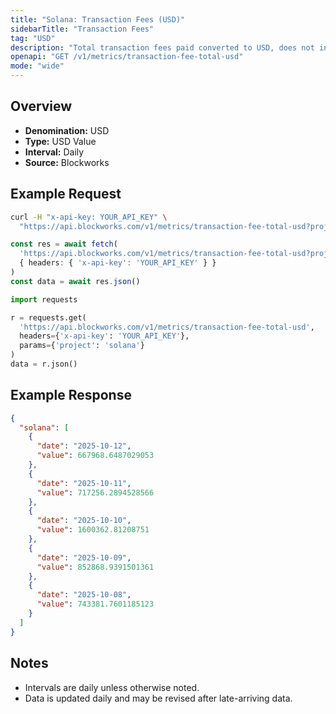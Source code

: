 ```yaml
---
title: "Solana: Transaction Fees (USD)"
sidebarTitle: "Transaction Fees"
tag: "USD"
description: "Total transaction fees paid converted to USD, does not include out-of-protocol tips or additional sources of revenue"
openapi: "GET /v1/metrics/transaction-fee-total-usd"
mode: "wide"
---
```


## Overview

- **Denomination:** USD
- **Type:** USD Value
- **Interval:** Daily
- **Source:** Blockworks

## Example Request

<CodeGroup>

```bash cURL
curl -H "x-api-key: YOUR_API_KEY" \
  "https://api.blockworks.com/v1/metrics/transaction-fee-total-usd?project=solana"
```

```typescript TypeScript
const res = await fetch(
  'https://api.blockworks.com/v1/metrics/transaction-fee-total-usd?project=solana',
  { headers: { 'x-api-key': 'YOUR_API_KEY' } }
)
const data = await res.json()
```

```python Python
import requests

r = requests.get(
  'https://api.blockworks.com/v1/metrics/transaction-fee-total-usd',
  headers={'x-api-key': 'YOUR_API_KEY'},
  params={'project': 'solana'}
)
data = r.json()
```

</CodeGroup>

## Example Response

```json
{
  "solana": [
    {
      "date": "2025-10-12",
      "value": 667968.6487029053
    },
    {
      "date": "2025-10-11",
      "value": 717256.2894528566
    },
    {
      "date": "2025-10-10",
      "value": 1600362.81208751
    },
    {
      "date": "2025-10-09",
      "value": 852868.9391501361
    },
    {
      "date": "2025-10-08",
      "value": 743381.7601185123
    }
  ]
}
```

## Notes
- Intervals are daily unless otherwise noted.
- Data is updated daily and may be revised after late-arriving data.